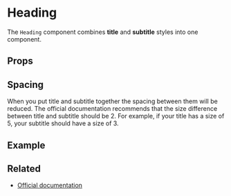 
<Meta title="Elements/Title - Heading" />

# Heading

The `Heading` component combines **title** and **subtitle** styles into one component.

## Props

<ArgsTable of={Heading} />

<CommonProps />

## Spacing

When you put title and subtitle together the spacing between them will be reduced.
The official documentation recommends that the size difference between title and subtitle should be 2.
For example, if your title has a size of 5, your subtitle should have a size of 3.

## Example

<Canvas>
  <Story story={stories.Default} name="Title - Heading" />
</Canvas>

## Related

- [Official documentation](https://bulma.io/documentation/elements/title/)
